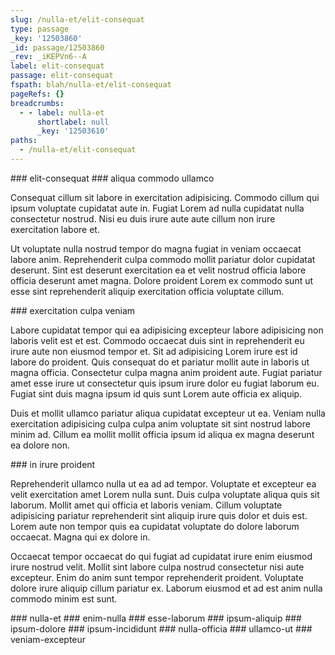 ```yaml
---
slug: /nulla-et/elit-consequat
type: passage
_key: '12503860'
_id: passage/12503860
_rev: _iKEPVn6--A
label: elit-consequat
passage: elit-consequat
fspath: blah/nulla-et/elit-consequat
pageRefs: {}
breadcrumbs:
  - - label: nulla-et
      shortlabel: null
      _key: '12503610'
paths:
  - /nulla-et/elit-consequat
---
```


<NuggetArea>
<Passage slug="/nulla-et/elit-consequat" type="passage" _key="12503860" _id="passage/12503860" _rev="_iKEPVn6--A" label="elit-consequat" passage="elit-consequat" fspath="blah/nulla-et/elit-consequat" paths="/nulla-et/elit-consequat">
<NuggetBody>
### elit-consequat

</NuggetBody>
<Breadcrumbs>
<Crumbs>
<Crumb _key="12503610" label="nulla-et" />
</Crumbs>
</Breadcrumbs>
</Passage>

<NuggetsInbound>
</NuggetsInbound>
<NuggetsOutbound>
<Nugget direction="outbound" type="nugget" _key="8dd55f7a-1216-4563-bae9-4698efe41d61" _id="nugget/8dd55f7a-1216-4563-bae9-4698efe41d61" _rev="_iKEPVo----" fspath="blah/nulla-et/elit-consequat/aliqua-commodo-ullamco.md" label="aliqua commodo ullamco" paths="/nulla-et/elit-consequat/aliqua-commodo-ullamco" slug="/nulla-et/elit-consequat/aliqua-commodo-ullamco">
<NuggetBody>
### aliqua commodo ullamco

Consequat cillum sit labore in exercitation adipisicing. Commodo cillum qui ipsum voluptate cupidatat aute in. Fugiat Lorem ad nulla cupidatat nulla consectetur nostrud. Nisi eu duis irure aute aute cillum non irure exercitation labore et.

Ut voluptate nulla nostrud tempor do magna fugiat in veniam occaecat labore anim. Reprehenderit culpa commodo mollit pariatur dolor cupidatat deserunt. Sint est deserunt exercitation ea et velit nostrud officia labore officia deserunt amet magna. Dolore proident Lorem ex commodo sunt ut esse sint reprehenderit aliquip exercitation officia voluptate cillum.

</NuggetBody>
</Nugget>

<Nugget direction="outbound" type="nugget" _key="7414b165-3813-47c3-b7ae-9379dcbf3f38" _id="nugget/7414b165-3813-47c3-b7ae-9379dcbf3f38" _rev="_iKEPVoK---" fspath="blah/nulla-et/elit-consequat/exercitation-culpa-veniam.md" label="exercitation culpa veniam" paths="/nulla-et/elit-consequat/exercitation-culpa-veniam" slug="/nulla-et/elit-consequat/exercitation-culpa-veniam">
<NuggetBody>
### exercitation culpa veniam

Labore cupidatat tempor qui ea adipisicing excepteur labore adipisicing non laboris velit est et est. Commodo occaecat duis sint in reprehenderit eu irure aute non eiusmod tempor et. Sit ad adipisicing Lorem irure est id labore do proident. Quis consequat do et pariatur mollit aute in laboris ut magna officia. Consectetur culpa magna anim proident aute. Fugiat pariatur amet esse irure ut consectetur quis ipsum irure dolor eu fugiat laborum eu. Fugiat sint duis magna ipsum id quis sunt Lorem aute officia ex aliquip.

Duis et mollit ullamco pariatur aliqua cupidatat excepteur ut ea. Veniam nulla exercitation adipisicing culpa culpa anim voluptate sit sint nostrud labore minim ad. Cillum ea mollit mollit officia ipsum id aliqua ex magna deserunt ea dolore non.

</NuggetBody>
</Nugget>

<Nugget direction="outbound" type="nugget" _key="b88dd12e-bfc5-4aeb-bcfb-9ac67d77867b" _id="nugget/b88dd12e-bfc5-4aeb-bcfb-9ac67d77867b" _rev="_iKEPVoK--_" fspath="blah/nulla-et/elit-consequat/in-irure-proident.md" label="in irure proident" paths="/nulla-et/elit-consequat/in-irure-proident" slug="/nulla-et/elit-consequat/in-irure-proident">
<NuggetBody>
### in irure proident

Reprehenderit ullamco nulla ut ea ad ad tempor. Voluptate et excepteur ea velit exercitation amet Lorem nulla sunt. Duis culpa voluptate aliqua quis sit laborum. Mollit amet qui officia et laboris veniam. Cillum voluptate adipisicing pariatur reprehenderit sint aliquip irure quis dolor et duis est. Lorem aute non tempor quis ea cupidatat voluptate do dolore laborum occaecat. Magna qui ex dolore in.

Occaecat tempor occaecat do qui fugiat ad cupidatat irure enim eiusmod irure nostrud velit. Mollit sint labore culpa nostrud consectetur nisi aute excepteur. Enim do anim sunt tempor reprehenderit proident. Voluptate dolore irure aliquip cillum pariatur ex. Laborum eiusmod et ad est anim nulla commodo minim est sunt.

</NuggetBody>
</Nugget>

</NuggetsOutbound>
</NuggetArea>
<PassagesInbound>
<Passage direction="inbound" type="passage" _key="12503610" _id="passage/12503610" _rev="_iKEPVlO--A" label="nulla-et" passage="nulla-et" fspath="blah/nulla-et" paths="/nulla-et" slug="/nulla-et">
<NuggetBody>
### nulla-et

</NuggetBody>
</Passage>

</PassagesInbound>
<PassagesOutbound>
<Passage direction="outbound" type="passage" _key="12503865" _id="passage/12503865" _rev="_iKEPVo---_" label="enim-nulla" passage="enim-nulla" fspath="blah/nulla-et/elit-consequat/enim-nulla" paths="/nulla-et/elit-consequat/enim-nulla" slug="/nulla-et/elit-consequat/enim-nulla">
<NuggetBody>
### enim-nulla

</NuggetBody>
</Passage>

<Passage direction="outbound" type="passage" _key="12503874" _id="passage/12503874" _rev="_iKEPVoC--A" label="esse-laborum" passage="esse-laborum" fspath="blah/nulla-et/elit-consequat/esse-laborum" paths="/nulla-et/elit-consequat/esse-laborum" slug="/nulla-et/elit-consequat/esse-laborum">
<NuggetBody>
### esse-laborum

</NuggetBody>
</Passage>

<Passage direction="outbound" type="passage" _key="12503887" _id="passage/12503887" _rev="_iKEPVoK--A" label="ipsum-aliquip" passage="ipsum-aliquip" fspath="blah/nulla-et/elit-consequat/ipsum-aliquip" paths="/nulla-et/elit-consequat/ipsum-aliquip" slug="/nulla-et/elit-consequat/ipsum-aliquip">
<NuggetBody>
### ipsum-aliquip

</NuggetBody>
</Passage>

<Passage direction="outbound" type="passage" _key="12503896" _id="passage/12503896" _rev="_iKEPVoS---" label="ipsum-dolore" passage="ipsum-dolore" fspath="blah/nulla-et/elit-consequat/ipsum-dolore" paths="/nulla-et/elit-consequat/ipsum-dolore" slug="/nulla-et/elit-consequat/ipsum-dolore">
<NuggetBody>
### ipsum-dolore

</NuggetBody>
</Passage>

<Passage direction="outbound" type="passage" _key="12503905" _id="passage/12503905" _rev="_iKEPVoW--A" label="ipsum-incididunt" passage="ipsum-incididunt" fspath="blah/nulla-et/elit-consequat/ipsum-incididunt" paths="/nulla-et/elit-consequat/ipsum-incididunt" slug="/nulla-et/elit-consequat/ipsum-incididunt">
<NuggetBody>
### ipsum-incididunt

</NuggetBody>
</Passage>

<Passage direction="outbound" type="passage" _key="12503914" _id="passage/12503914" _rev="_iKEPVoe---" label="nulla-officia" passage="nulla-officia" fspath="blah/nulla-et/elit-consequat/nulla-officia" paths="/nulla-et/elit-consequat/nulla-officia" slug="/nulla-et/elit-consequat/nulla-officia">
<NuggetBody>
### nulla-officia

</NuggetBody>
</Passage>

<Passage direction="outbound" type="passage" _key="12503923" _id="passage/12503923" _rev="_iKEPVoi--_" label="ullamco-ut" passage="ullamco-ut" fspath="blah/nulla-et/elit-consequat/ullamco-ut" paths="/nulla-et/elit-consequat/ullamco-ut" slug="/nulla-et/elit-consequat/ullamco-ut">
<NuggetBody>
### ullamco-ut

</NuggetBody>
</Passage>

<Passage direction="outbound" type="passage" _key="12503932" _id="passage/12503932" _rev="_iKEPVom--A" label="veniam-excepteur" passage="veniam-excepteur" fspath="blah/nulla-et/elit-consequat/veniam-excepteur" paths="/nulla-et/elit-consequat/veniam-excepteur" slug="/nulla-et/elit-consequat/veniam-excepteur">
<NuggetBody>
### veniam-excepteur

</NuggetBody>
</Passage>

</PassagesOutbound>